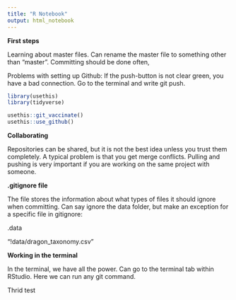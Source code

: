 ```yaml
---
title: "R Notebook"
output: html_notebook
---
```


**First steps**

Learning about master files. Can rename the master file to something other than "master". Committing should be done often,

Problems with setting up Github: If the push-button is not clear green, you have a bad connection. Go to the terminal and write git push.

```r
library(usethis)
library(tidyverse)

usethis::git_vaccinate()
usethis::use_github()

```

**Collaborating**

Repositories can be shared, but it is not the best idea unless you trust them completely. A typical problem is that you get merge conflicts. Pulling and pushing is very important if you are working on the same project with someone.

**.gitignore file**

The file stores the information about what types of files it should ignore when committing. Can say ignore the data folder, but make an exception for a specific file in gitignore:

.data

"!data/dragon_taxonomy.csv"

**Working in the terminal**

In the terminal, we have all the power. Can go to the terminal tab within RStudio. Here we can run any git command.

Thrid test
